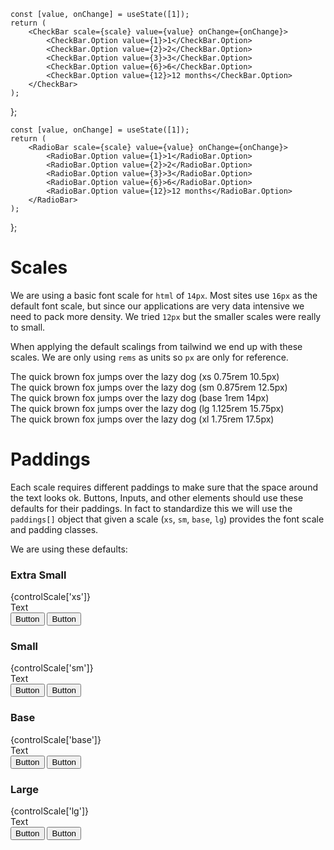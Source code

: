 

    const [value, onChange] = useState([1]);
    return (
        <CheckBar scale={scale} value={value} onChange={onChange}>
            <CheckBar.Option value={1}>1</CheckBar.Option>
            <CheckBar.Option value={2}>2</CheckBar.Option>
            <CheckBar.Option value={3}>3</CheckBar.Option>
            <CheckBar.Option value={6}>6</CheckBar.Option>
            <CheckBar.Option value={12}>12 months</CheckBar.Option>
        </CheckBar>
    );
};

    const [value, onChange] = useState([1]);
    return (
        <RadioBar scale={scale} value={value} onChange={onChange}>
            <RadioBar.Option value={1}>1</RadioBar.Option>
            <RadioBar.Option value={2}>2</RadioBar.Option>
            <RadioBar.Option value={3}>3</RadioBar.Option>
            <RadioBar.Option value={6}>6</RadioBar.Option>
            <RadioBar.Option value={12}>12 months</RadioBar.Option>
        </RadioBar>
    );
};


<Meta title="Standards/Scales and Paddings"/>

# Scales

We are using a basic font scale for `html` of `14px`.  Most sites use `16px` as
the default font scale, but since our applications are very data intensive we
need to pack more density. We tried `12px` but the smaller scales were really to
small.

When applying the default scalings from tailwind we end up with these scales. We
are only using `rems` as units so `px` are only for reference.

<Canvas>
    <div>
        <div className="text-xs">The quick brown fox jumps over the lazy dog (xs 0.75rem 10.5px)</div>
        <div className="text-sm">The quick brown fox jumps over the lazy dog (sm 0.875rem 12.5px)</div>
        <div className="text-base">The quick brown fox jumps over the lazy dog (base 1rem 14px)</div>
        <div className="text-lg">The quick brown fox jumps over the lazy dog (lg 1.125rem 15.75px)</div>
        <div className="text-xl">The quick brown fox jumps over the lazy dog (xl 1.75rem 17.5px)</div>
    </div>
</Canvas>

# Paddings

Each scale requires different paddings to make sure that the space around the
text looks ok. Buttons, Inputs, and other elements should use these defaults for
their paddings. In fact to standardize this we will use the `paddings[]` object
that given a scale (`xs`, `sm`, `base`, `lg`) provides the font scale and  padding
classes.

We are using these defaults:

### Extra Small

<Canvas>
<Story name="Extra Small">
<div className="mb-4">{controlScale['xs']}</div>
<div className="flex flex-row items-center space-x-2">
    <div className="text-xs border px-2 py-0.5 rounded border-gray-500">Text</div>
    <Button scale="xs">Button</Button>
    <Button scale="xs" secondary>Button</Button>
    <CheckboxBarSample scale="xs"/>
    <RadioBarSample scale="xs"/>
</div>
</Story>
</Canvas>

### Small

<Canvas>
<Story name="Small">
<div className="mb-4">{controlScale['sm']}</div>
<div className="flex flex-row items-center space-x-2.5">
    <div className="text-sm border px-2.5 py-1 rounded border-gray-500">Text</div>
    <Button scale="sm">Button</Button>
    <Button scale="sm" secondary>Button</Button>
    <CheckboxBarSample scale="sm"/>
    <RadioBarSample scale="sm"/>
</div>
</Story>
</Canvas>

### Base

<Canvas>
<Story name="Base">
<div className="mb-4">{controlScale['base']}</div>
<div className="flex flex-row items-center space-x-3">
    <div className="inline-block border px-3 py-2 rounded border-gray-500">Text</div>
    <Button>Button</Button>
    <Button secondary>Button</Button>
    <CheckboxBarSample/>
    <RadioBarSample/>
</div>
</Story>
</Canvas>

### Large

<Canvas>
<Story name="Large">
<div className="mb-4">{controlScale['lg']}</div>
<div className="flex flex-row items-center space-x-4">
    <div className="text-lg border px-4 py-2 rounded border-gray-500">Text</div>
    <Button scale="lg">Button</Button>
    <Button scale="lg" secondary>Button</Button>
    <CheckboxBarSample scale="lg"/>
    <RadioBarSample scale="lg"/>
</div>
</Story>
</Canvas>
